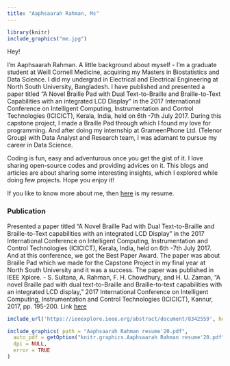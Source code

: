 ---
title: "Aaphsaarah Rahman, Ms"
---



```{r echo=FALSE, fig.align="center", message=FALSE, warning=FALSE, out.width='30%'}
 
library(knitr)
include_graphics("me.jpg")
```


Hey!

I’m Aaphsaarah Rahman. A little background about myself - I’m a graduate student at Weill Cornell Medicine, acquiring my Masters in Biostatistics and Data Science. I did my undergrad in Electrical and Electrical Engineering at North South University, Bangladesh. I have published and presented a paper titled “A Novel Braille Pad with Dual Text-to-Braille and Braille-to-Text Capabilities with an integrated LCD Display” in the 2017 International Conference on Intelligent Computing, Instrumentation and Control Technologies (ICICICT), Kerala, India, held on 6th -7th July 2017. During this capstone project, I made a Braille Pad through which I found my love for programming. And after doing my internship at GrameenPhone Ltd. (Telenor Group) with Data Analyst and Research team, I was adamant to pursue my career in Data Science.   
   

Coding is fun, easy and adventurous once you get the gist of it. I love sharing open-source codes and providing advices on it. This blogs and articles are about sharing some interesting insights, which I explored while doing few projects. Hope you enjoy it!

If you like to know more about me, then [here](Aaphsaarah Rahman resume'20.pdf) is my resume. 



### Publication 
Presented a paper titled “A Novel Braille Pad with Dual Text-to-Braille and Braille-to-Text capabilities with an integrated LCD Display” in the 2017 International Conference on Intelligent Computing, Instrumentation and Control Technologies (ICICICT), Kerala, India, held on 6th -7th July 2017. And at this conference, we got the Best Paper Award. The paper was about Braille Pad which we made for the Capstone Project in my final year at North South University and it was a success.
The paper was published in IEEE Xplore. -
S. Sultana, A. Rahman, F. H. Chowdhury, and H. U. Zaman, "A novel Braille pad with dual text-to-Braille and Braille-to-text capabilities with an integrated LCD display," 2017 International Conference on Intelligent Computing, Instrumentation and Control Technologies (ICICICT), Kannur, 2017, pp. 195-200. 
Link [here](https://ieeexplore.ieee.org/abstract/document/8342559)

```{r echo=FALSE, message=FALSE, warning=FALSE}
include_url('https://ieeexplore.ieee.org/abstract/document/8342559', height = '500px')
```



```{r eval=FALSE, include=FALSE}
include_graphics( path = "Aaphsaarah Rahman resume'20.pdf",
  auto_pdf = getOption("knitr.graphics.Aaphsaarah Rahman resume'20.pdf", FALSE),
  dpi = NULL,
  error = TRUE
)
```

